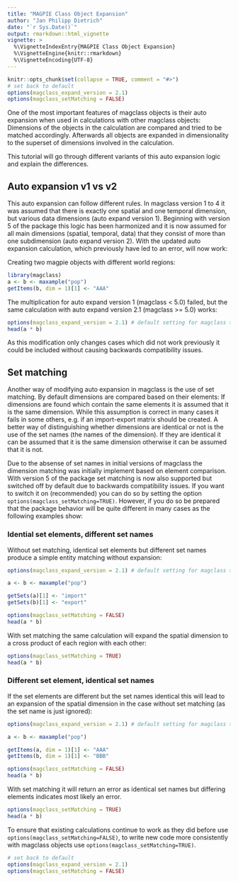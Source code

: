 ```yaml
---
title: "MAGPIE Class Object Expansion"
author: "Jan Philipp Dietrich"
date: "`r Sys.Date()`"
output: rmarkdown::html_vignette
vignette: >
  %\VignetteIndexEntry{MAGPIE Class Object Expansion}
  %\VignetteEngine{knitr::rmarkdown}
  %\VignetteEncoding{UTF-8}
---
```


```r
knitr::opts_chunk$set(collapse = TRUE, comment = "#>")
# set back to default
options(magclass_expand_version = 2.1)
options(magclass_setMatching = FALSE)
```

One of the most important features of magclass objects is their auto expansion when used in calculations with other magclass objects: Dimensions of the objects in the calculation are compared and tried to be matched accordingly. Afterwards all objects are expanded in dimensionality to the superset of dimensions involved in the calculation.

This tutorial will go through different variants of this auto expansion logic and explain the differences.

## Auto expansion v1 vs v2

This auto expansion can follow different rules. In magclass version 1 to 4 it was assumed that there is exactly one spatial and one temporal dimension, but various data dimensions (auto expand version 1). Beginning with version 5 of the package this logic has been harmonized and it is now assumed for all main dimensions (spatial, temporal, data) that they consist of more than one subdimension (auto expand version 2). 
With the updated auto expansion calculation, which previously have led to an error, will now work:

Creating two magpie objects with different world regions:
```r
library(magclass)
a <- b <- maxample("pop")
getItems(b, dim = 1)[1] <- "AAA"
```

The multiplication for auto expand version 1 (magclass < 5.0) failed, but the same calculation with auto expand version 2.1 (magclass >= 5.0) works:
```r

options(magclass_expand_version = 2.1) # default setting for magclass >= 5.0
head(a * b)
```

As this modification only changes cases which did not work previously it could be included without causing backwards compatibility issues. 

## Set matching

Another way of modifying auto expansion in magclass is the use of set matching. By default dimensions are compared based on their elements: If dimensions are found which contain the same elements it is assumed that it is the same dimension. While this assumption is correct in many cases it fails in some others, e.g. if an import-export matrix should be created. 
A better way of distinguishing whether dimensions are identical or not is the use of the set names (the names of the dimension). If they are identical it can be assumed that it is the same dimension otherwise it can be assumed that it is not.

Due to the absense of set names in initial versions of magclass the dimension matching was initially implement based on element comparison. With version 5 of the package set matching is now also supported but switched off by default due to backwards compatibility issues. If you want to switch it on (recommended) you can do so by setting the option `options(magclass_setMatching=TRUE)`. However, if you do so be prepared that the package behavior will be quite different in many cases as the following examples show:

### Idential set elements, different set names

Without set matching, identical set elements but different set names produce a simple entity matching without expansion:

```r
options(magclass_expand_version = 2.1) # default setting for magclass >= 5.0

a <- b <- maxample("pop")

getSets(a)[1] <- "import"
getSets(b)[1] <- "export"

options(magclass_setMatching = FALSE)
head(a * b)
```

With set matching the same calculation will expand the spatial dimension to a cross product of each region with each other:

```r
options(magclass_setMatching = TRUE)
head(a * b)
```

### Different set element, identical set names

If the set elements are different but the set names identical this will lead to an expansion of the spatial dimension in the case without set matching (as the set name is just ignored):

```r
options(magclass_expand_version = 2.1) # default setting for magclass >= 5.0

a <- b <- maxample("pop")

getItems(a, dim = 1)[1] <- "AAA"
getItems(b, dim = 1)[1] <- "BBB"

options(magclass_setMatching = FALSE)
head(a * b)
```

With set matching it will return an error as identical set names but differing elements indicates most likely an error.

```r
options(magclass_setMatching = TRUE)
head(a * b)
```

To ensure that existing calculations continue to work as they did before use `options(magclass_setMatching=FALSE)`, to write new code more consistently with magclass objects use `options(magclass_setMatching=TRUE)`.

```r
# set back to default
options(magclass_expand_version = 2.1)
options(magclass_setMatching = FALSE)
```
